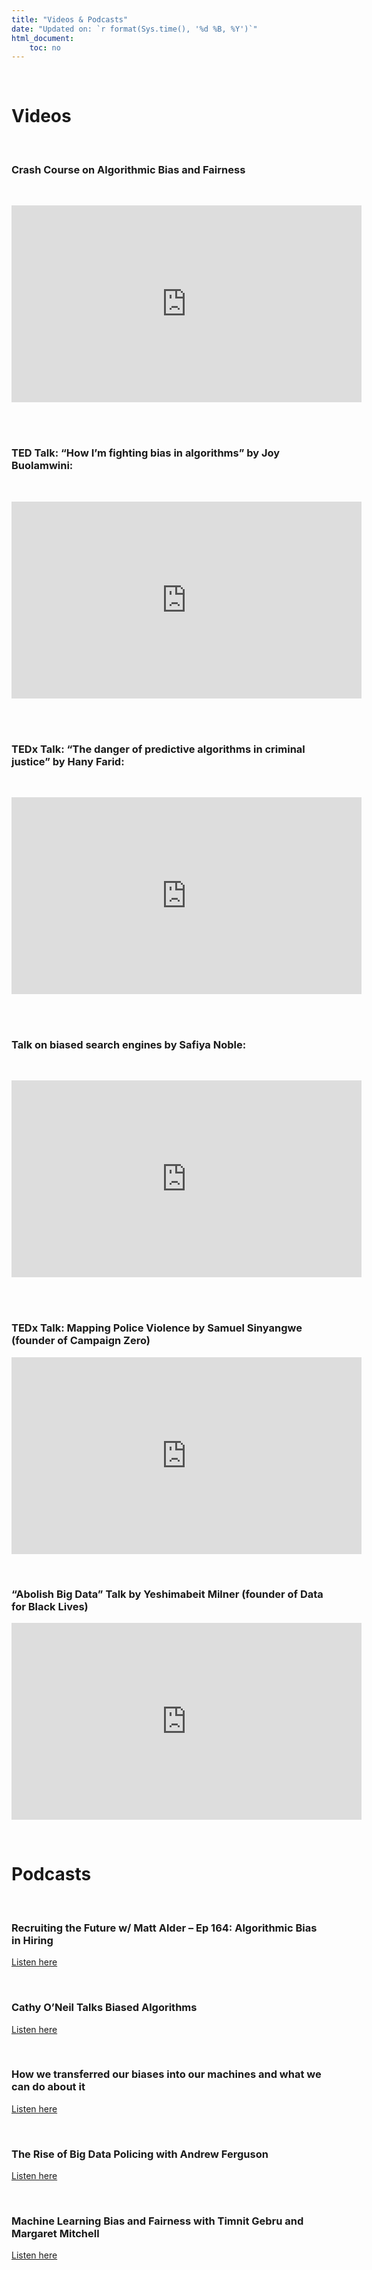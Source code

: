```yaml
---
title: "Videos & Podcasts"
date: "Updated on: `r format(Sys.time(), '%d %B, %Y')`"
html_document:
    toc: no
---
```


$~$

# Videos

$~$

### Crash Course on Algorithmic Bias and Fairness

$~$

<iframe src="https://www.youtube.com/embed/gV0_raKR2UQ" 
        allowfullscreen="allowfullscreen"
        mozallowfullscreen="mozallowfullscreen" 
        msallowfullscreen="msallowfullscreen" 
        oallowfullscreen="oallowfullscreen" 
        webkitallowfullscreen="webkitallowfullscreen"
        frameborder="0" 
        allow="accelerometer; autoplay; encrypted-media;     
        gyroscope; picture-in-picture"
        width="560" height="315"> </iframe> 


\
$~$


### TED Talk: “How I’m fighting bias in algorithms” by Joy Buolamwini:

$~$

<iframe src="https://www.youtube.com/embed/UG_X_7g63rY" allowfullscreen="allowfullscreen"
        mozallowfullscreen="mozallowfullscreen" 
        msallowfullscreen="msallowfullscreen" 
        oallowfullscreen="oallowfullscreen" 
        webkitallowfullscreen="webkitallowfullscreen"
        frameborder="0" 
        allow="accelerometer; autoplay; encrypted-media;     
        gyroscope; picture-in-picture"
        width="560" height="315"> </iframe> 


\
$~$



### TEDx Talk: “The danger of predictive algorithms in criminal justice” by Hany Farid:

$~$


<iframe src="https://www.youtube.com/embed/p-82YeUPQh0" allowfullscreen="allowfullscreen"
        mozallowfullscreen="mozallowfullscreen" 
        msallowfullscreen="msallowfullscreen" 
        oallowfullscreen="oallowfullscreen" 
        webkitallowfullscreen="webkitallowfullscreen"
        frameborder="0" 
        allow="accelerometer; autoplay; encrypted-media;     
        gyroscope; picture-in-picture"
        width="560" height="315"> </iframe> 


\
$~$


### Talk on biased search engines by Safiya Noble:


$~$

<iframe src="https://www.youtube.com/embed/iRVZozEEWlE" allowfullscreen="allowfullscreen"
        mozallowfullscreen="mozallowfullscreen" 
        msallowfullscreen="msallowfullscreen" 
        oallowfullscreen="oallowfullscreen" 
        webkitallowfullscreen="webkitallowfullscreen"
        frameborder="0" 
        allow="accelerometer; autoplay; encrypted-media;     
        gyroscope; picture-in-picture"
        width="560" height="315"> </iframe> 
        

\
$~$

### TEDx Talk: Mapping Police Violence by Samuel Sinyangwe (founder of Campaign Zero)

<iframe src="https://www.youtube.com/embed/zVzGrj8HtcY" allowfullscreen="allowfullscreen"
        mozallowfullscreen="mozallowfullscreen" 
        msallowfullscreen="msallowfullscreen" 
        oallowfullscreen="oallowfullscreen" 
        webkitallowfullscreen="webkitallowfullscreen"
        frameborder="0" 
        allow="accelerometer; autoplay; encrypted-media;         gyroscope; picture-in-picture"
        width="560" height="315"> </iframe> 



$~$

### "Abolish Big Data" Talk by Yeshimabeit Milner (founder of Data for Black Lives)

<iframe src="https://www.youtube.com/embed/wR5i6qXJH4o" allowfullscreen="allowfullscreen"
        mozallowfullscreen="mozallowfullscreen" 
        msallowfullscreen="msallowfullscreen" 
        oallowfullscreen="oallowfullscreen" 
        webkitallowfullscreen="webkitallowfullscreen"
        frameborder="0" 
        allow="accelerometer; autoplay; encrypted-media;         gyroscope; picture-in-picture"
        width="560" height="315"> </iframe> 



$~$

# Podcasts

$~$

### Recruiting the Future w/ Matt Alder -- Ep 164: Algorithmic Bias in Hiring

[Listen here](https://recruitingfuture.com/2019/01/ep-164-algorithmic-bias-in-hiring/)

$~$

### Cathy O'Neil Talks Biased Algorithms

[Listen here](https://www.wnycstudios.org/podcasts/otm/segments/biased-algorithms-biased-world)

$~$

### How we transferred our biases into our machines and what we can do about it

[Listen here](https://w.soundcloud.com/player/?url=https%3A//api.soundcloud.com/tracks/358297613&color=ff5500)

$~$

### The Rise of Big Data Policing with Andrew Ferguson

[Listen here](https://w.soundcloud.com/player/?url=https%3A//api.soundcloud.com/tracks/369016508&color=%23ff5500&auto_play=false&hide_related=false&show_comments=true&show_user=true&show_reposts=false&show_teaser=true&visual=true)

$~$

### Machine Learning Bias and Fairness with Timnit Gebru and Margaret Mitchell

[Listen here](https://www.gcppodcast.com/post/episode-114-machine-learning-bias-and-fairness-with-timnit-gebru-and-margaret-mitchell/)

